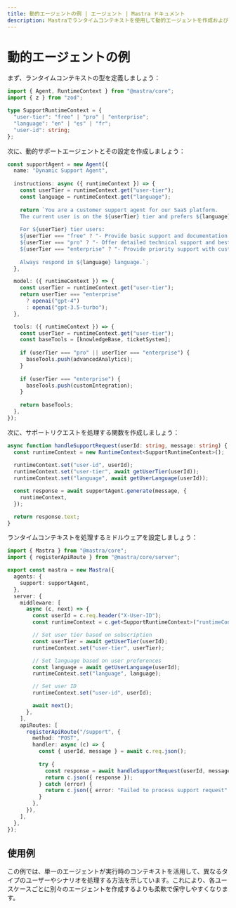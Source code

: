 ```yaml
---
title: 動的エージェントの例 | エージェント | Mastra ドキュメント
description: Mastraでランタイムコンテキストを使用して動的エージェントを作成および設定する方法を学びます。
---
```


# 動的エージェントの例

まず、ランタイムコンテキストの型を定義しましょう：

```typescript
import { Agent, RuntimeContext } from "@mastra/core";
import { z } from "zod";

type SupportRuntimeContext = {
  "user-tier": "free" | "pro" | "enterprise";
  "language": "en" | "es" | "fr";
  "user-id": string;
};
```

次に、動的サポートエージェントとその設定を作成しましょう：

```typescript
const supportAgent = new Agent({
  name: "Dynamic Support Agent",
  
  instructions: async ({ runtimeContext }) => {
    const userTier = runtimeContext.get("user-tier");
    const language = runtimeContext.get("language");
    
    return `You are a customer support agent for our SaaS platform.
    The current user is on the ${userTier} tier and prefers ${language} language.
    
    For ${userTier} tier users:
    ${userTier === "free" ? "- Provide basic support and documentation links" : ""}
    ${userTier === "pro" ? "- Offer detailed technical support and best practices" : ""}
    ${userTier === "enterprise" ? "- Provide priority support with custom solutions" : ""}
    
    Always respond in ${language} language.`;
  },

  model: ({ runtimeContext }) => {
    const userTier = runtimeContext.get("user-tier");
    return userTier === "enterprise" 
      ? openai("gpt-4") 
      : openai("gpt-3.5-turbo");
  },

  tools: ({ runtimeContext }) => {
    const userTier = runtimeContext.get("user-tier");
    const baseTools = [knowledgeBase, ticketSystem];
    
    if (userTier === "pro" || userTier === "enterprise") {
      baseTools.push(advancedAnalytics);
    }
    
    if (userTier === "enterprise") {
      baseTools.push(customIntegration);
    }
    
    return baseTools;
  },
});
```

次に、サポートリクエストを処理する関数を作成しましょう：

```typescript
async function handleSupportRequest(userId: string, message: string) {
  const runtimeContext = new RuntimeContext<SupportRuntimeContext>();
  
  runtimeContext.set("user-id", userId);
  runtimeContext.set("user-tier", await getUserTier(userId));
  runtimeContext.set("language", await getUserLanguage(userId));

  const response = await supportAgent.generate(message, {
    runtimeContext,
  });

  return response.text;
}
```

ランタイムコンテキストを処理するミドルウェアを設定しましょう：

```typescript
import { Mastra } from "@mastra/core";
import { registerApiRoute } from "@mastra/core/server";

export const mastra = new Mastra({
  agents: {
    support: supportAgent,
  },
  server: {
    middleware: [
      async (c, next) => {
        const userId = c.req.header("X-User-ID");
        const runtimeContext = c.get<SupportRuntimeContext>("runtimeContext");

        // Set user tier based on subscription
        const userTier = await getUserTier(userId);
        runtimeContext.set("user-tier", userTier);

        // Set language based on user preferences
        const language = await getUserLanguage(userId);
        runtimeContext.set("language", language);

        // Set user ID
        runtimeContext.set("user-id", userId);

        await next();
      },
    ],
    apiRoutes: [
      registerApiRoute("/support", {
        method: "POST",
        handler: async (c) => {
          const { userId, message } = await c.req.json();
          
          try {
            const response = await handleSupportRequest(userId, message);
            return c.json({ response });
          } catch (error) {
            return c.json({ error: "Failed to process support request" }, 500);
          }
        },
      }),
    ],
  },
});
```

## 使用例

この例では、単一のエージェントが実行時のコンテキストを活用して、異なるタイプのユーザーやシナリオを処理する方法を示しています。これにより、各ユースケースごとに別々のエージェントを作成するよりも柔軟で保守しやすくなります。
